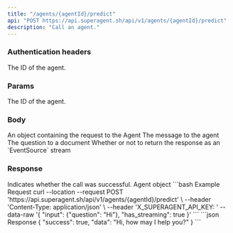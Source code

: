 ```yaml
---
title: "/agents/{agentId}/predict"
api: "POST https://api.superagent.sh/api/v1/agents/{agentId}/predict"
description: "Call an agent."
---
```


### Authentication headers

<ParamField header="X_SUPERAGENT_API_KEY" required="true" type="string">
  The ID of the agent.
</ParamField>

### Params

<ParamField path="agentId" required="true" type="string">
  The ID of the agent.
</ParamField>

### Body

<ParamField body="input" type="object">
  An object containing the request to the Agent
  <Expandable title="input object">
    <ResponseField name="human_input" type="string">
      The message to the agent
    </ResponseField>
    <ResponseField name="qustions" type="string">
      The question to a document
    </ResponseField>
  </Expandable>
</ParamField>
<ParamField body="has_streaming" type="boolen">
  Whether or not to return the response as an `EventSource` stream
</ParamField>

### Response

<ResponseField name="success" type="boolean">
  Indicates whether the call was successful.
</ResponseField>

<ResponseField name="data" type="object">
  Agent object
</ResponseField>

<RequestExample>
```bash Example Request
curl --location --request POST 'https://api.superagent.sh/api/v1/agents/{agentId}/predict' \
--header 'Content-Type: application/json' \
--header 'X_SUPERAGENT_API_KEY: <api_token>'
--data-raw '{
    "input": {"question": "Hi"},
    "has_streaming": true
}'
```
</RequestExample>

<ResponseExample>
```json Response
{
  "success": true,
  "data": "Hi, how may I help you?"
}
```
</ResponseExample>

